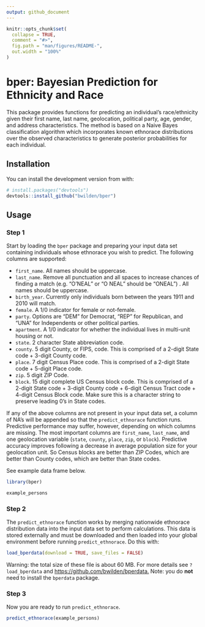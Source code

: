 ```yaml
---
output: github_document
---
```


<!-- README.md is generated from README.Rmd. Please edit that file -->

```r
knitr::opts_chunk$set(
  collapse = TRUE,
  comment = "#>",
  fig.path = "man/figures/README-",
  out.width = "100%"
)
```

# bper: Bayesian Prediction for Ethnicity and Race

<!-- badges: start -->

<!-- badges: end -->

This package provides functions for predicting an individual's race/ethnicity given their first name, last name, geolocation, political party, age, gender, and address characteristics. The method is based on a Naive Bayes classification algorithm which incorporates known ethnorace distributions over the observed characteristics to generate posterior probabilities for each individual.

## Installation

You can install the development version from with:

``` r
# install.packages("devtools")
devtools::install_github("bwilden/bper")
```

## Usage

### Step 1

Start by loading the `bper` package and preparing your input data set containing individuals whose ethnorace you wish to predict. The following columns are supported:

-   `first_name`. All names should be uppercase.
-   `last_name`. Remove all punctuation and all spaces to increase chances of finding a match (e.g. "O'NEAL" or "O NEAL" should be "ONEAL") . All names should be uppercase.
-   `birth_year`. Currently only individuals born between the years 1911 and 2010 will match.
-   `female`. A 1/0 indicator for female or not-female.
-   `party`. Options are "DEM" for Democrat, "REP" for Republican, and "UNA" for Independents or other political parties.
-   `apartment`. A 1/0 indicator for whether the individual lives in multi-unit housing or not.
-   `state`. 2 character State abbreviation code.
-   `county`. 5 digit County, or FIPS, code. This is comprised of a 2-digit State code + 3-digit County code.
-   `place`. 7 digit Census Place code. This is comprised of a 2-digit State code + 5-digit Place code.
-   `zip`. 5 digit ZIP Code.
-   `block`. 15 digit complete US Census block code. This is comprised of a 2-digit State code + 3-digit County code + 6-digit Census Tract code + 4-digit Census Block code. Make sure this is a character string to preserve leading 0's in State codes.

If any of the above columns are not present in your input data set, a column of NA's will be appended so that the `predict_ethnorace` function runs. Predictive performance may suffer, however, depending on which columns are missing. The most important columns are `first_name`, `last_name`, and one geolocation variable (`state`, `county`, `place`, `zip`, or `block`). Predictive accuracy improves following a decrease in average population size for your geolocation unit. So Census blocks are better than ZIP Codes, which are better than County codes, which are better than State codes.

See example data frame below.

```r
library(bper)

example_persons
```

### Step 2

The `predict_ethnorace` function works by merging nationwide ethnorace distribution data into the input data set to perform calculations. This data is stored externally and must be downloaded and then loaded into your global environment before running `predict_ethnorace`. Do this with:

```r
load_bperdata(download = TRUE, save_files = FALSE)
```

Warning: the total size of these file is about 60 MB. For more details see `?load_bperdata` and <https://github.com/bwilden/bperdata.> Note: you do **not** need to install the `bperdata` package.

### Step 3

Now you are ready to run `predict_ethnorace`.

```r
predict_ethnorace(example_persons)
```
